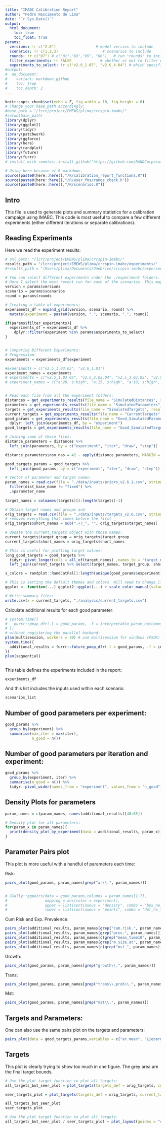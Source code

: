 ```yaml
---
title: "IMABC Calibration Report"
author: "Pedro Nascimento de Lima"
date: "`r Sys.Date()`"
output: 
  html_document:
    toc: true
    toc_float: true
params:
  versions: !r c("2.6")                  # model versios to include
  scenarios: !r c(1,2,3)                    # scenarios to include
  rounds: !r c("07") # c("01","03","05", "06")   # run "rounds" to include
  filter_experiments: !r FALSE             # whether or not to filter experiments
  experiments_to_select: !r c("v2.6_1.07", "v2.6_4.04") # which specific experiments to include in the report.
#output:
#  md_document:
#    variant: markdown_github
#    toc: true
#    toc_depth: 2
---
```


```r
knitr::opts_chunk$set(echo = F, fig.width = 10, fig.height = 6)
# Change your base_path accordingly:
#base_path = "/lcrc/project/EMEWS/plima/crcspin-imabc/"
#setwd(base_path)
library(dplyr)
library(ggplot2)
library(tidyr)
library(patchwork)
library(ggforce)
library(here)
library(randplot)
library(future)
library(furrr)
# install with remotes::install_github("https://github.com/RANDCorporation/randplot")

# Using here because of R markdown.
source(paste0(here::here(),"/R/calibration_report_functions.R"))
source(paste0(here::here(),"/R/user_fns/range_check.R"))
source(paste0(here::here(),"/R/scenarios.R"))
```

## Intro

This file is used to generate plots and summary statistics for a calibration campaign using IMABC. This code is most useful to compare a few different experiments (either different iterations or separate calibrations).

## Reading Experiments

Here we read the experiment results:

```r

# anl path: "/lcrc/project/EMEWS/plima/crcspin-imabc/"
results_path = "/lcrc/project/EMEWS/plima/crcspin-imabc/experiments/"
#results_path = "/Users/plima/Documents/OneDrive/crcspin-imabc/experiments/"

# You can select different experiments under the ./experiment folders. 
# Here I select the most recent run for each of the scenarios. This may also be useful to compare iterations.
version = params$versions
scenario = params$scenarios
round = params$rounds

# Creating a table of experiments:
experiments_df = expand_grid(version, scenario, round) %>%
  mutate(experiment = paste0(version, ".", scenario, ".", round))

if(params$filter_experiments){
  experiments_df = experiments_df %>%
    dplyr::filter(experiment %in% params$experiments_to_select)
}


# Comparing Different Experiments:
# Progression:
experiments = experiments_df$experiment 

#experiments = c("v2.5_1.03.05", "v2.6_1.01")
experiment_names = experiments
# experiments = c("v2.5_1.03.05", "v2.5_2.03.04", "v2.5_3.03.05", "v2.5_4.03.05", "v2.6_1.01")
# experiment_names = c("a:20, s:high", "a:15, s:high", "a:10, s:high", "a:20, s:med", "v2.6_1")


# Read each file from all the experiment folders:
distances = get_experiments_results(file_name = "SimulatedDistances", results_path = results_path, experiments = experiments, experiment_names = experiment_names)
parameters = get_experiments_results(file_name = "SimulatedParameters", results_path = results_path, experiments = experiments, experiment_names = experiment_names)
targets = get_experiments_results(file_name = "SimulatedTargets", results_path = results_path, experiments = experiments, experiment_names = experiment_names)
current_targets = get_experiments_results(file_name = "CurrentTargets", results_path = results_path, experiments = experiments, experiment_names = experiment_names)
good_params = get_experiments_results(file_name = "Good_SimulatedParameters", results_path = results_path, experiments = experiments, experiment_names = experiment_names) %>%
  dplyr::left_join(experiments_df, by = "experiment")
good_targets = get_experiments_results(file_name = "Good_SimulatedTargets", results_path = results_path, experiments = experiments, experiment_names = experiment_names)

# Joining some of these files:
distance_parameters = distances %>% 
  left_join(parameters, by = c("experiment", "iter", "draw", "step"))

distance_parameters$non_nas = 42 - apply(distance_parameters, MARGIN = 1, function(x) sum(is.na(x)))

good_targets_params = good_targets %>%
  left_join(good_params, by = c("experiment", "iter", "draw", "step"))

# Vector of parameter and target names:
param_names = read.csv(file = "./data/inputs/priors_v2.6.1.csv", stringsAsFactors = F) %>%
  filter(dist_base_name != "fixed") %>%
  .$parameter_name
  
target_names = colnames(targets)[4:length(targets)-1]

# Obtain target names and groups and 
orig_targets = read.csv(file = "./data/inputs/targets_v2.6.csv", stringsAsFactors = F)
# removes everything that comes before the first _
orig_targets$short_names = sub(".+?_", "", orig_targets$target_names)

# Update the current_targets object with those names:
current_targets$target_group = orig_targets$target_group
current_targets$short_names = orig_targets$short_names

# This is useful for plotting target values:
long_good_targets = good_targets %>%
  tidyr::pivot_longer(cols = all_of(target_names) ,names_to = "target_names") %>%
  left_join(current_targets %>% select(target_names, target_group, short_names), by = "target_names")

s_colors = randplot::RandCatPal[1:length(unique(good_params$experiment))]

# This is setting the default themes and colors. Will need to change if # of scenarios is not 4:
ggplot <- function(...) ggplot2::ggplot(...) + scale_color_manual(values = s_colors) + scale_fill_manual(values = s_colors) + theme_bw() + theme(legend.position = "top")

# Write summary files:
write.csv(x = current_targets, "./analysis/current_targets.csv")

```

Calculate additional results for each good parameter:

```r

# system.time({
#   purrr::pmap_dfr(.l = good_params, .f = interpretable_param_outcomes, scenarios_list = scenarios_list)  
# })
# without registering the parallel backend:
plan(multisession, workers = 30) # use multisession for windows (PSOK)
system.time({
  additional_results = furrr::future_pmap_dfr(.l = good_params, .f = interpretable_param_outcomes, scenarios_list = scenarios_list)  
})
plan(sequential)



```

This table defines the experiments included in the report:

```r
experiments_df
```

And this list includes the inputs used within each scenario:

```r
scenarios_list
```


## Number of good parameters per experiment:

```r
good_params %>%
  group_by(experiment) %>%
  summarise(max_iter = max(iter),
            n_good = n())
```


## Number of good parameters per iteration and experiment:

```r
good_params %>%
  group_by(experiment, iter) %>%
  summarise(n_good = n()) %>%
  tidyr::pivot_wider(names_from = "experiment", values_from = "n_good")
```

## Density Plots for parameters

```r

param_names = c(param_names, names(additional_results)[40:65])

# Density plot for all parameters:
for(param_x in param_names){
  print(density_plot_by_experiment(data = additional_results, param_x))
}
```

## Parameter Pairs plot

This plot is more useful with a handful of parameters each time:

Risk:

```r
pairs_plot(good_params, param_names[grep("ar\\.", param_names)])


# GGally::ggpairs(data = good_params,columns = param_names[1:7], 
#                 mapping = aes(color = experiment),
#                 upper = list(continuous = "density", combo = "box_no_facet"),
#                 lower = list(continuous = "points", combo = "dot_no_facet"))

```

Cum Risk and Exp. Prevalence:

```r
pairs_plot(additional_results, param_names[grep("cum.risk.", param_names)])
pairs_plot(additional_results, param_names[grep("prev.", param_names)])
pairs_plot(additional_results, param_names[c(grep("mean_time10", param_names), grep("pct_10mm", param_names))])
pairs_plot(additional_results, param_names[grep("m.size.at", param_names)])
pairs_plot(additional_results, param_names[c(grep("mst_", param_names), grep("medst", param_names))])
```

Growth:

```r
pairs_plot(good_params, param_names[grep("growth\\.", param_names)])
```

Trans:

```r
pairs_plot(good_params, param_names[grep("trans\\.prob\\.", param_names)])
```

Mst:

```r
pairs_plot(good_params, param_names[grep("mst\\.", param_names)])
```

## Targets and Parameters:

One can also use the same pairs plot on the targets and parameters:

```r
pairs_plot(data = good_targets_params,variables = c("ar.mean", "Lieberman_pct_crc_10plusmm", "Church_pct_crc_10plusmm"))
```

## Targets

This plot is clearly trying to show too much in one figure. The grey area are the final target bounds.

```r

# Use the plot target function to plot all targets:
all_targets_but_seer_plot = plot_targets(targets_def = orig_targets, current_targets = current_targets, long_good_targets = long_good_targets,  target_groups =  c("Pickhardt", "Church", "Corley", "Lieberman", "UKFSS"))

seer_targets_plot = plot_targets(targets_def = orig_targets, current_targets = current_targets, long_good_targets = long_good_targets, target_groups =  c("SEER"))

all_targets_but_seer_plot
seer_targets_plot

```


```r

# Use the plot target function to plot all targets:
all_targets_but_seer_plot / seer_targets_plot + plot_layout(guides = "collect") & theme(legend.position = 'bottom')

```


